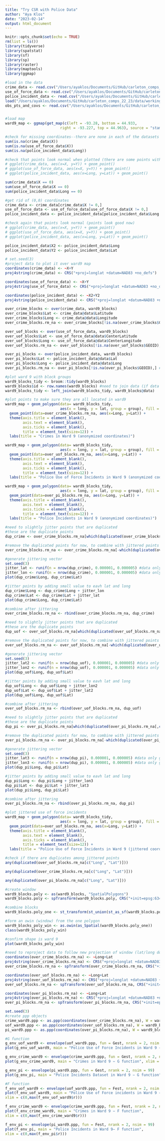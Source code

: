 ```yaml
---
title: "Try CSR with Police Data"
author: "Aya Klos"
date: "2023-02-14"
output: html_document
---
```


```r
knitr::opts_chunk$set(echo = TRUE)
rm(list = ls())
library(tidyverse)
library(spatstat)
library(sf)
library(sp)
library(raster)
library(maptools)
library(ggmap)
```

```r
#load in the data
crime_data <- read.csv("/Users/ayaklos/Documents/GitHub/carleton_comps_22_23/data/original/Crime_Data.csv")
use_of_force_data <- read.csv("/Users/ayaklos/Documents/GitHub/carleton_comps_22_23/data/original/Police_Use_of_Force.csv")
police_incident_data <- read.csv("/Users/ayaklos/Documents/GitHub/carleton_comps_22_23/data/working/Police_Incidents.csv")
load("/Users/ayaklos/Documents/GitHub/carleton_comps_22_23/data/working/ward_9_blockgroups/Ward9_Blocks.Rdata")
obs_pts_and_covs <- read.csv("/Users/ayaklos/Documents/GitHub/carleton_comps_22_23/data/working/ward_9_blockgroups/use_of_force/obs_points_with_bg_level_cov.csv")


#load map
ward9_map <- ggmap(get_map(c(left = -93.28, bottom = 44.933, 
                         right = -93.227, top = 44.963), source = "stamen"))

#check for missing coordinates--there are none in each of the datasets
sum(is.na(crime_data$X))
sum(is.na(use_of_force_data$X))
sum(is.na(police_incident_data$Long))

#check that points look normal when plotted (there are some points with coordinates (0,0))
# ggplot(crime_data, aes(x=X, y=Y)) + geom_point()
# ggplot(use_of_force_data, aes(x=X, y=Y)) + geom_point()
# ggplot(police_incident_data, aes(x=Long, y=Lat)) + geom_point()

sum(crime_data$X == 0)
sum(use_of_force_data$X == 0)
sum(police_incident_data$Long == 0)

#get rid of (0,0) coordinates
crime_data <- crime_data[crime_data$X != 0,]
use_of_force_data <- use_of_force_data[use_of_force_data$X != 0,]
police_incident_data <- police_incident_data[police_incident_data$Long != 0,]

#check again that points look normal (points look good now)
# ggplot(crime_data, aes(x=X, y=Y)) + geom_point()
# ggplot(use_of_force_data, aes(x=X, y=Y)) + geom_point()
# ggplot(police_incident_data, aes(x=Long, y=Lat)) + geom_point()

police_incident_data$X2 <- police_incident_data$Long
police_incident_data$Y2 <- police_incident_data$Lat
```

```r
# set.seed(3)
#project data to plot it over ward9 map
coordinates(crime_data) <- ~X+Y
proj4string(crime_data) <- CRS("+proj=longlat +datum=NAD83 +no_defs")

coordinates(use_of_force_data) <- ~X+Y
proj4string(use_of_force_data) <- CRS("+proj=longlat +datum=NAD83 +no_defs")

coordinates(police_incident_data) <- ~X2+Y2
proj4string(police_incident_data) <- CRS("+proj=longlat +datum=NAD83 +no_defs")

over_crime_blocks <- over(crime_data, ward9_blocks)
over_crime_blocks$Lat <- crime_data@data$Latitude
over_crime_blocks$Long <- crime_data@data$Longitude
over_crime_blocks.rm_na <- over_crime_blocks[!is.na(over_crime_blocks$GEOID),] #get rid of points outside of ward9

over_uof_blocks <- over(use_of_force_data, ward9_blocks)
over_uof_blocks$Lat <- use_of_force_data@data$CenterLatitude
over_uof_blocks$Long <- use_of_force_data@data$CenterLongitude
over_uof_blocks.rm_na <- over_uof_blocks[!is.na(over_uof_blocks$GEOID),] #get rid of points outside of ward9

over_pi_blocks <- over(police_incident_data, ward9_blocks)
over_pi_blocks$Lat <- police_incident_data@data$Lat
over_pi_blocks$Long <- police_incident_data@data$Long
over_pi_blocks.rm_na <- over_pi_blocks[!is.na(over_pi_blocks$GEOID),] #get rid of points outside of ward9

#plot ward 9 with block groups
ward9_blocks_tidy <- broom::tidy(ward9_blocks)
ward9_blocks$id <- row.names(ward9_blocks) #need to join data (if data is available) 
ward9_blocks_tidy <- left_join(ward9_blocks_tidy, ward9_blocks@data)

#plot points to make sure they are all located in ward9
ward9_map + geom_polygon(data= ward9_blocks_tidy,
                         aes(x = long, y = lat, group = group), fill = "red", col = "red", alpha=0.3) +
  geom_point(data=over_crime_blocks.rm_na, aes(x=Long, y=Lat)) +
  theme(axis.title = element_blank(),
        axis.text = element_blank(),
        axis.ticks = element_blank(),
        title = element_text(size=12)) +
  labs(title = "Crimes in Ward 9 (anonymized coordinates)")

ward9_map + geom_polygon(data= ward9_blocks_tidy,
                         aes(x = long, y = lat, group = group), fill = "red", col = "red", alpha=0.3) +
  geom_point(data=over_uof_blocks.rm_na, aes(x=Long, y=Lat)) +
  theme(axis.title = element_blank(),
        axis.text = element_blank(),
        axis.ticks = element_blank(),
        title = element_text(size=12)) +
  labs(title = "Police Use of Force Incidents in Ward 9 (anonymized coordinates)")

ward9_map + geom_polygon(data= ward9_blocks_tidy,
                         aes(x = long, y = lat, group = group), fill = "red", col = "red", alpha=0.3) +
  geom_point(data=over_pi_blocks.rm_na, aes(x=Long, y=Lat)) +
  theme(axis.title = element_blank(),
        axis.text = element_blank(),
        axis.ticks = element_blank(),
        title = element_text(size=12)) +
  labs(title = "Police Incidents in Ward 9 (anonymized coordinates)")
```

```r
#need to slightly jitter points that are duplicated
#these are the duplicate points
dup_crime <- over_crime_blocks.rm_na[which(duplicated(over_crime_blocks.rm_na[,c("Long", "Lat")])),]

#remove the duplicated points for now, to combine with jittered points later
over_crime_blocks.rm_na <- over_crime_blocks.rm_na[-which(duplicated(over_crime_blocks.rm_na[,c("Long", "Lat")])),] 

#generate jittering vector
set.seed(3)
jitter_lat <- runif(n = nrow(dup_crime), 0.000001, 0.000005) #data only goes to fifth decimal point
jitter_lon <- runif(n = nrow(dup_crime), 0.000001, 0.000005) #data only goes to fifth decimal point
plot(dup_crime$Long, dup_crime$Lat)

#jitter points by adding small value to eavh lat and long
dup_crime$Long <- dup_crime$Long + jitter_lon
dup_crime$Lat <- dup_crime$Lat + jitter_lat
plot(dup_crime$Long, dup_crime$Lat)

#combine after jittering
over_crime_blocks.rm_na <- rbind(over_crime_blocks.rm_na, dup_crime)

#need to slightly jitter points that are duplicated
#these are the duplicate points
dup_uof <- over_uof_blocks.rm_na[which(duplicated(over_uof_blocks.rm_na[,c("Long", "Lat")])),]

#remove the duplicated points for now, to combine with jittered points later
over_uof_blocks.rm_na <- over_uof_blocks.rm_na[-which(duplicated(over_uof_blocks.rm_na[,c("Long", "Lat")])),] 

#generate jittering vector
set.seed(3)
jitter_lat2 <- runif(n = nrow(dup_uof), 0.000001, 0.000005) #data only goes to fifth decimal point
jitter_lon2 <- runif(n = nrow(dup_uof), 0.000001, 0.000005) #data only goes to fifth decimal point
plot(dup_uof$Long, dup_uof$Lat)

#jitter points by adding small value to eavh lat and long
dup_uof$Long <- dup_uof$Long + jitter_lon2
dup_uof$Lat <- dup_uof$Lat + jitter_lat2
plot(dup_uof$Long, dup_uof$Lat)

#combine after jittering
over_uof_blocks.rm_na <- rbind(over_uof_blocks.rm_na, dup_uof)

#need to slightly jitter points that are duplicated
#these are the duplicate points
dup_pi <- over_pi_blocks.rm_na[which(duplicated(over_pi_blocks.rm_na[,c("Long", "Lat")])),]

#remove the duplicated points for now, to combine with jittered points later
over_pi_blocks.rm_na <- over_pi_blocks.rm_na[-which(duplicated(over_pi_blocks.rm_na[,c("Long", "Lat")])),] 

#generate jittering vector
set.seed(3)
jitter_lat3 <- runif(n = nrow(dup_pi), 0.000001, 0.000005) #data only goes to fifth decimal point
jitter_lon3 <- runif(n = nrow(dup_pi), 0.000001, 0.000005) #data only goes to fifth decimal point
plot(dup_pi$Long, dup_pi$Lat)

#jitter points by adding small value to eavh lat and long
dup_pi$Long <- dup_pi$Long + jitter_lon3
dup_pi$Lat <- dup_pi$Lat + jitter_lat3
plot(dup_pi$Long, dup_pi$Lat)

#combine after jittering
over_pi_blocks.rm_na <- rbind(over_pi_blocks.rm_na, dup_pi)

#plot jittered use of force incidents
ward9_map + geom_polygon(data= ward9_blocks_tidy,
                         aes(x = long, y = lat, group = group), fill = "red", col = "red", alpha=0.3) +
  geom_point(data=over_uof_blocks.rm_na, aes(x=Long, y=Lat)) +
  theme(axis.title = element_blank(),
        axis.text = element_blank(),
        axis.ticks = element_blank(),
        title = element_text(size=12)) +
  labs(title = "Police Use of Force Incidents in Ward 9 (jittered coordinate values)")
```

```r
#check if there are duplicates among jittered points
any(duplicated(over_uof_blocks.rm_na[c("Long", "Lat")]))

any(duplicated(over_crime_blocks.rm_na[c("Long", "Lat")]))

any(duplicated(over_pi_blocks.rm_na[c("Long", "Lat")]))
```

```r
#create window
ward9_blocks.poly <- as(ward9_blocks, "SpatialPolygons")
ward9_blocks.poly <- spTransform(ward9_blocks.poly, CRS("+init=epsg:6345")) #project polygons

#combine blocks
ward9_blocks.poly_one <- st_transform(st_union(st_as_sf(ward9_blocks.poly)), crs = CRS("+init=epsg:6345"))

#form an owin (window) from the one polygon
ward9_blocks_poly_win <- as.owin(as_Spatial(ward9_blocks.poly_one))
class(ward9_blocks_poly_win)

#confirm shape is ward 9
plot(ward9_blocks_poly_win)
```

```r
#need to reproject data to follow new projection of window (lat/long doesn't work)
coordinates(over_crime_blocks.rm_na) <- ~Long+Lat
proj4string(over_crime_blocks.rm_na) <- CRS("+proj=longlat +datum=NAD83 +no_defs")
over_crime_blocks.rm_na <- spTransform(over_crime_blocks.rm_na, CRS("+init=epsg:6345"))

coordinates(over_uof_blocks.rm_na) <- ~Long+Lat
proj4string(over_uof_blocks.rm_na) <- CRS("+proj=longlat +datum=NAD83 +no_defs")
over_uof_blocks.rm_na <- spTransform(over_uof_blocks.rm_na, CRS("+init=epsg:6345"))

coordinates(over_pi_blocks.rm_na) <- ~Long+Lat
proj4string(over_pi_blocks.rm_na) <- CRS("+proj=longlat +datum=NAD83 +no_defs")
over_pi_blocks.rm_na <- spTransform(over_pi_blocks.rm_na, CRS("+init=epsg:6345"))
```

```r
set.seed(3)
#create ppp objects
crime_ward9.ppp <- as.ppp(coordinates(over_crime_blocks.rm_na), W = ward9_blocks_poly_win)
uof_ward9.ppp <- as.ppp(coordinates(over_uof_blocks.rm_na), W = ward9_blocks_poly_win)
pi_ward9.ppp <- as.ppp(coordinates(over_pi_blocks.rm_na), W = ward9_blocks_poly_win)
```

```r
#G function
g_env_uof_ward9 <- envelope(uof_ward9.ppp, fun = Gest, nrank = 2, nsim = 99)
plot(g_env_uof_ward9, main = "Police Use of Force Incidents in Ward 9 − G function", xlim = c(0,max(g_env_uof_ward9$r)))

g_env_crime_ward9 <- envelope(crime_ward9.ppp, fun = Gest, nrank = 2, nsim = 99)
plot(g_env_crime_ward9, main = "Crimes in Ward 9 − G function", xlim = c(0,max(g_env_crime_ward9$r)))

g_env_pi <- envelope(pi_ward9.ppp, fun = Gest, nrank = 2, nsim = 99)
plot(g_env_pi, main = "Police Incidents Dataset in Ward 9 − G function", xlim = c(0,max(g_env_pi$r)))

#F function
f_env_uof_ward9 <- envelope(uof_ward9.ppp, fun = Fest, nrank = 2, nsim = 99)
plot(f_env_uof_ward9, main = "Police Use of Force incidents in Ward 9 − F function",
xlim = c(0,max(f_env_uof_ward9$r)))

f_env_crime_ward9 <- envelope(crime_ward9.ppp, fun = Fest, nrank = 2, nsim = 99)
plot(f_env_crime_ward9, main = "Crimes in Ward 9 − F function",
xlim = c(0,max(f_env_crime_ward9$r)))

f_env_pi <- envelope(pi_ward9.ppp, fun = Fest, nrank = 2, nsim = 99)
plot(f_env_pi, main = "Police Incidents in Ward 9− F function",
xlim = c(0,max(f_env_pi$r)))
```
